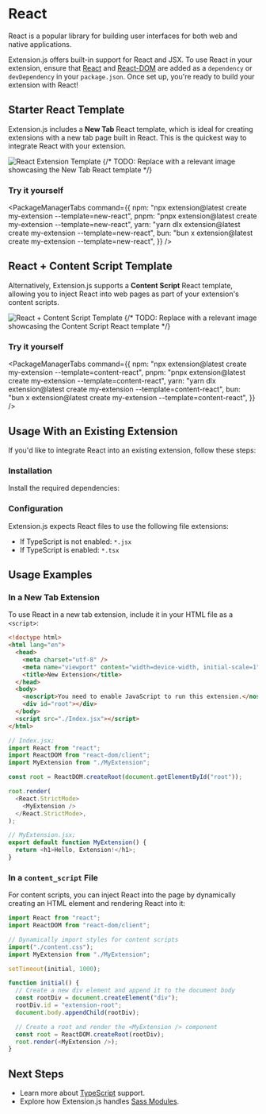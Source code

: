 
<AvatarImage icon="react" />

# React

React is a popular library for building user interfaces for both web and native applications.

Extension.js offers built-in support for React and JSX. To use React in your extension, ensure that [React](#) and [React-DOM](#) are added as a `dependency` or `devDependency` in your `package.json`. Once set up, you're ready to build your extension with React!

## Starter React Template

Extension.js includes a **New Tab** React template, which is ideal for creating extensions with a new tab page built in React. This is the quickest way to integrate React with your extension.

![React Extension Template](https://placehold.co/600x400)
{/* TODO: Replace with a relevant image showcasing the New Tab React template */}

### Try it yourself

<PackageManagerTabs
  command={{
    npm: "npx extension@latest create my-extension --template=new-react",
    pnpm: "pnpx extension@latest create my-extension --template=new-react",
    yarn: "yarn dlx extension@latest create my-extension --template=new-react",
    bun: "bun x extension@latest create my-extension --template=new-react",
  }}
/>

## React + Content Script Template

Alternatively, Extension.js supports a **Content Script** React template, allowing you to inject React into web pages as part of your extension's content scripts.

![React + Content Script Template](https://placehold.co/600x400)
{/* TODO: Replace with a relevant image showcasing the Content Script React template */}

### Try it yourself

<PackageManagerTabs
  command={{
    npm: "npx extension@latest create my-extension --template=content-react",
    pnpm: "pnpx extension@latest create my-extension --template=content-react",
    yarn: "yarn dlx extension@latest create my-extension --template=content-react",
    bun: "bun x extension@latest create my-extension --template=content-react",
  }}
/>

## Usage With an Existing Extension

If you'd like to integrate React into an existing extension, follow these steps:

### Installation

Install the required dependencies:

<PackageManagerTabs command="install react react-dom @types/react @types/react-dom --save-dev" />

### Configuration

Extension.js expects React files to use the following file extensions:

- If TypeScript is not enabled: `*.jsx`
- If TypeScript is enabled: `*.tsx`

## Usage Examples

### In a New Tab Extension

To use React in a new tab extension, include it in your HTML file as a `<script>`:

```html
<!doctype html>
<html lang="en">
  <head>
    <meta charset="utf-8" />
    <meta name="viewport" content="width=device-width, initial-scale=1" />
    <title>New Extension</title>
  </head>
  <body>
    <noscript>You need to enable JavaScript to run this extension.</noscript>
    <div id="root"></div>
  </body>
  <script src="./Index.jsx"></script>
</html>
```

```js
// Index.jsx;
import React from "react";
import ReactDOM from "react-dom/client";
import MyExtension from "./MyExtension";

const root = ReactDOM.createRoot(document.getElementById("root"));

root.render(
  <React.StrictMode>
    <MyExtension />
  </React.StrictMode>,
);
```

```js
// MyExtension.jsx;
export default function MyExtension() {
  return <h1>Hello, Extension!</h1>;
}
```

### In a `content_script` File

For content scripts, you can inject React into the page by dynamically creating an HTML element and rendering React into it:

```js
import React from "react";
import ReactDOM from "react-dom/client";

// Dynamically import styles for content scripts
import("./content.css");
import MyExtension from "./MyExtension";

setTimeout(initial, 1000);

function initial() {
  // Create a new div element and append it to the document body
  const rootDiv = document.createElement("div");
  rootDiv.id = "extension-root";
  document.body.appendChild(rootDiv);

  // Create a root and render the <MyExtension /> component
  const root = ReactDOM.createRoot(rootDiv);
  root.render(<MyExtension />);
}
```

## Next Steps

- Learn more about [TypeScript](./typescript) support.
- Explore how Extension.js handles [Sass Modules](./sass).
